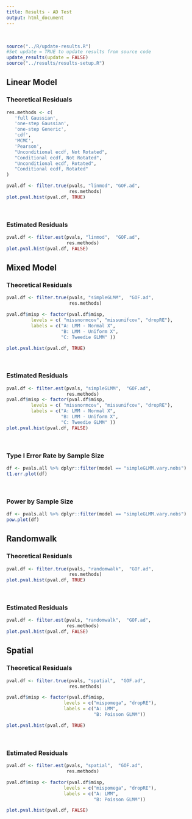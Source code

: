 ```yaml
---
title: Results - AD Test
output: html_document
---
```


<br>

```r
source("../R/update-results.R")
#Set update = TRUE to update results from source code
update_results(update = FALSE)
source("../results/results-setup.R")
```

## Linear Model
### Theoretical Residuals

```r
res.methods <- c(
   'full Gaussian',
   'one-step Gaussian',
   'one-step Generic',
   'cdf',
   'MCMC',
   'Pearson',
   "Unconditional ecdf, Not Rotated", 
   "Conditional ecdf, Not Rotated",
   "Unconditional ecdf, Rotated", 
   "Conditional ecdf, Rotated"
)

pval.df <- filter.true(pvals, "linmod", "GOF.ad",
                       res.methods)
plot.pval.hist(pval.df, TRUE)
```

<br>

### Estimated Residuals

```r

pval.df <- filter.est(pvals, "linmod",  "GOF.ad",
                      res.methods)
plot.pval.hist(pval.df, FALSE)
```


\clearpage
\newpage
## Mixed Model
### Theoretical Residuals

```r

pval.df <- filter.true(pvals, "simpleGLMM",  "GOF.ad",
                       res.methods)

pval.df$misp <- factor(pval.df$misp,
         levels = c( "missnormcov", "missunifcov", "dropRE"),
         labels = c("A: LMM - Normal X",
                    "B: LMM - Uniform X",
                    "C: Tweedie GLMM" ))

plot.pval.hist(pval.df, TRUE)
```

<br>

### Estimated Residuals

```r

pval.df <- filter.est(pvals, "simpleGLMM",  "GOF.ad",
                      res.methods)
pval.df$misp <- factor(pval.df$misp,
         levels = c( "missnormcov", "missunifcov", "dropRE"),
         labels = c("A: LMM - Normal X",
                    "B: LMM - Uniform X",
                    "C: Tweedie GLMM" ))
plot.pval.hist(pval.df, FALSE)
```

<br>

### Type I Error Rate by Sample Size

```r
df <- pvals.all %>% dplyr::filter(model == "simpleGLMM.vary.nobs")
t1.err.plot(df)
```

<br>

### Power by Sample Size

```r
df <- pvals.all %>% dplyr::filter(model == "simpleGLMM.vary.nobs")
pow.plot(df)
```

\clearpage
\newpage
## Randomwalk
### Theoretical Residuals

```r

pval.df <- filter.true(pvals, "randomwalk",  "GOF.ad",
                       res.methods)
plot.pval.hist(pval.df, TRUE)
```

<br>

### Estimated Residuals

```r

pval.df <- filter.est(pvals, "randomwalk",  "GOF.ad",
                      res.methods)
plot.pval.hist(pval.df, FALSE)
```


\clearpage
\newpage
## Spatial
### Theoretical Residuals

```r

pval.df <- filter.true(pvals, "spatial",  "GOF.ad",
                       res.methods)

pval.df$misp <- factor(pval.df$misp,
                     levels = c("mispomega", "dropRE"),
                     labels = c("A: LMM",
                                "B: Poisson GLMM"))

plot.pval.hist(pval.df, TRUE)
```

<br>

### Estimated Residuals

```r

pval.df <- filter.est(pvals, "spatial",  "GOF.ad",
                      res.methods)

pval.df$misp <- factor(pval.df$misp,
                     levels = c("mispomega", "dropRE"),
                     labels = c("A: LMM",
                                "B: Poisson GLMM"))

plot.pval.hist(pval.df, FALSE)
```
